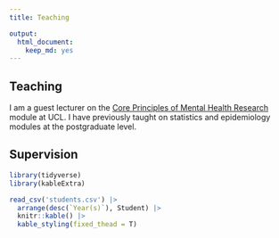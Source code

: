 ```yaml
---
title: Teaching

output:
  html_document:
    keep_md: yes
---
```

## Teaching
I am a guest lecturer on the [Core Principles of Mental Health Research](https://www.ucl.ac.uk/module-catalogue/modules/core-principles-of-mental-health-research-PSBS0002) module at UCL. I have previously taught on statistics and epidemiology modules at the postgraduate level. 

## Supervision
```r
library(tidyverse)
library(kableExtra)

read_csv('students.csv') |> 
  arrange(desc(`Year(s)`), Student) |> 
  knitr::kable() |> 
  kable_styling(fixed_thead = T)
```

